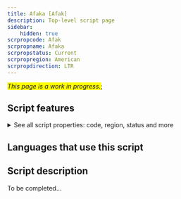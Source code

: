 ```yaml
---
title: Afaka [Afak]
description: Top-level script page
sidebar:
    hidden: true
scrpropcode: Afak
scrpropname: Afaka
scrpropstatus: Current
scrpropregion: American
scrpropdirection: LTR
---
```


<span style='background-color:yellow'>_This page is a work in progress._</span>;


## Script features

<details>
<summary> See all script properties: code, region, status and more</summary>
<ScriptInfo />
</details>

## Languages that use this script

<WsList script='Afak' wsMax='5' />

## Script description

To be completed...

